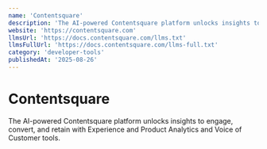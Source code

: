```yaml
---
name: 'Contentsquare'
description: 'The AI-powered Contentsquare platform unlocks insights to engage, convert, and retain with Experience and Product Analytics and Voice of Customer tools.'
website: 'https://contentsquare.com'
llmsUrl: 'https://docs.contentsquare.com/llms.txt'
llmsFullUrl: 'https://docs.contentsquare.com/llms-full.txt'
category: 'developer-tools'
publishedAt: '2025-08-26'
---
```


# Contentsquare

The AI-powered Contentsquare platform unlocks insights to engage, convert, and retain with Experience and Product Analytics and Voice of Customer tools.
